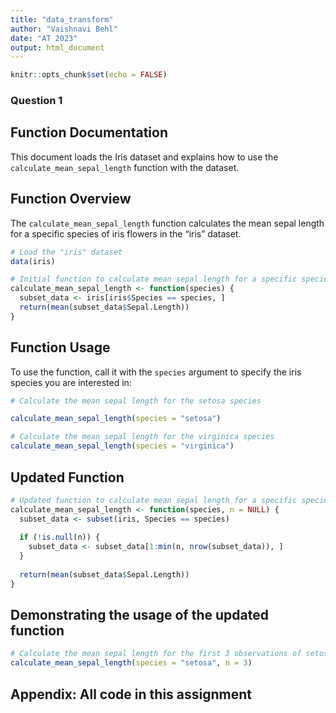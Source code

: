 ```yaml
---
title: "data_transform"
author: "Vaishnavi Behl"
date: "AT 2023"
output: html_document
---
```


```r
knitr::opts_chunk$set(echo = FALSE)
```

### Question 1

## Function Documentation 

This document loads the Iris dataset and explains how to use the `calculate_mean_sepal_length` function with the dataset.


## Function Overview 

The `calculate_mean_sepal_length` function calculates the mean sepal length for a specific species of iris flowers in the "iris" dataset.

```r
# Load the "iris" dataset
data(iris)

# Initial function to calculate mean sepal length for a specific species 
calculate_mean_sepal_length <- function(species) {
  subset_data <- iris[iris$Species == species, ]
  return(mean(subset_data$Sepal.Length))
}

```

## Function Usage

To use the function, call it with the `species` argument to specify the iris species you are interested in:

```r

# Calculate the mean sepal length for the setosa species

calculate_mean_sepal_length(species = "setosa")

# Calculate the mean sepal length for the virginica species
calculate_mean_sepal_length(species = "virginica")

```


## Updated Function 

```r

# Updated function to calculate mean sepal length for a specific species and number of observations
calculate_mean_sepal_length <- function(species, n = NULL) {
  subset_data <- subset(iris, Species == species)
  
  if (!is.null(n)) {
    subset_data <- subset_data[1:min(n, nrow(subset_data)), ]
  }
  
  return(mean(subset_data$Sepal.Length))
}

```


## Demonstrating the usage of the updated function

```r
# Calculate the mean sepal length for the first 3 observations of setosa
calculate_mean_sepal_length(species = "setosa", n = 3)

```

## Appendix: All code in this assignment

```r

```
